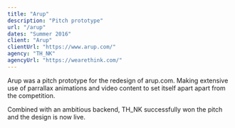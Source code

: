 ```yaml
---
title: "Arup"
description: "Pitch prototype"
url: "/arup"
dates: "Summer 2016"
client: "Arup"
clientUrl: "https://www.arup.com/"
agency: "TH_NK"
agencyUrl: "https://wearethink.com/"
---
```


Arup was a pitch prototype for the redesign of arup.com. Making extensive use of parrallax animations and video content to set itself apart apart from the competition.

Combined with an ambitious backend, TH_NK successfully won the pitch and the design is now live.
